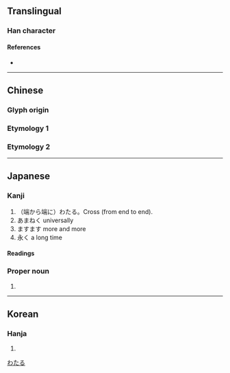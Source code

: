 {{also|彌|瀰}}
{{character info/new}}
==Translingual==

===Han character===
{{Han char|rn=57|rad=弓|as=05|sn=8|four=|canj=NNF|ids=⿰弓尔}}


====References====
* {{Han ref|kx=0357.300|dkj=09753|dj=0674.120|hdz=20993.060|uh=5F25|ud=24357}}

----

==Chinese==

===Glyph origin===
{{Han etyl}}

===Etymology 1===
{{zh-see|彌}}
===Etymology 2===
{{zh-see|瀰}}
----

==Japanese==

===Kanji===
{{ja-kanji|grade=|rs=弓05}}

# （端から端に）わたる。Cross (from end to end).
# あまねく universally
# ますます more and more
# 永く a long time

====Readings====
{{ja-readings
|goon=み
|kanon=び
|kun=や-, ひさ-し.い, とおい
}}

===Proper noun===
{{ja-pos|proper|わたる}}

# {{given name|male|lang=ja}}

[[Category:Japanese male given names|わたる]]

----

==Korean==

===Hanja===
{{ko-hanja|hangeul=미|eumhun=|rv=mi|mr=mi|y=mi}}

# {{defn|lang=ko|sort=弓05}}